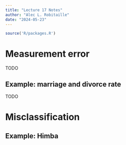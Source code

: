 ```yaml
---
title: "Lecture 17 Notes"
author: "Alec L. Robitaille"
date: "2024-05-23"
---
```


```r
source('R/packages.R')
```


# Measurement error

TODO

## Example: marriage and divorce rate

TODO

# Misclassification


## Example: Himba
